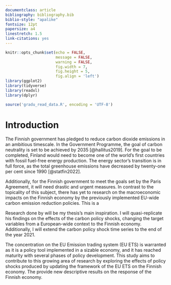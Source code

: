 ```yaml
---
documentclass: article
bibliography: bibliography.bib
biblio-style: "apalike"
fontsize: 12pt
papersize: a4
linestretch: 1.5
link-citations: yes
---
```


\newpage

```r

knitr::opts_chunk$set(echo = FALSE,
                      message = FALSE,
                      warning = FALSE,
                      fig.width = 7,
                      fig.height = 5,
                      fig.align = 'left')
library(ggplot2)
library(tidyverse)
library(readxl)
library(dplyr)

source('gradu_read_data.R', encoding = 'UTF-8')
```


# Introduction {#intro}

The Finnish government has pledged to reduce carbon dioxide emissions in an ambitious timescale. In the Government Programme, the goal of carbon neutrality is set to be achieved by 2035 [@hallitus2019]. For the goal to be completed, Finland would need to become one of the world's first countries with fossil fuel-free energy production. The energy sector's transition is in full force, as the total greenhouse emissions have decreased by twenty-one per cent since 1990 [@statfin2022]. 

Additionally, for the Finnish government to meet the goals set by the Paris Agreement, it will need drastic and urgent measures. In contrast to the topicality of this subject, there has yet to research on the macroeconomic impacts on the Finnish economy by the previously implemented EU-wide carbon emission reduction policies. This is a 

Research done by \citeauthor{kaenzig2022} will be my thesis's main inspiration. I will quasi-replicate his findings on the effects of the carbon policy shocks, changing the target variables from a European-wide context to the Finnish economy. Additionally, I will extend the carbon policy shock time series to the end of the year 2021.  

The concentration on the EU Emission trading system (EU ETS) is warranted as it is a policy tool implemented in a sizable economy, and it has reached maturity with several phases of policy development. This study aims to contribute to this growing area of research by exploring the effects of policy shocks produced by updating the framework of the EU ETS on the Finnish economy. The provide new descriptive results on the response of the Finnish economy. 

\newpage